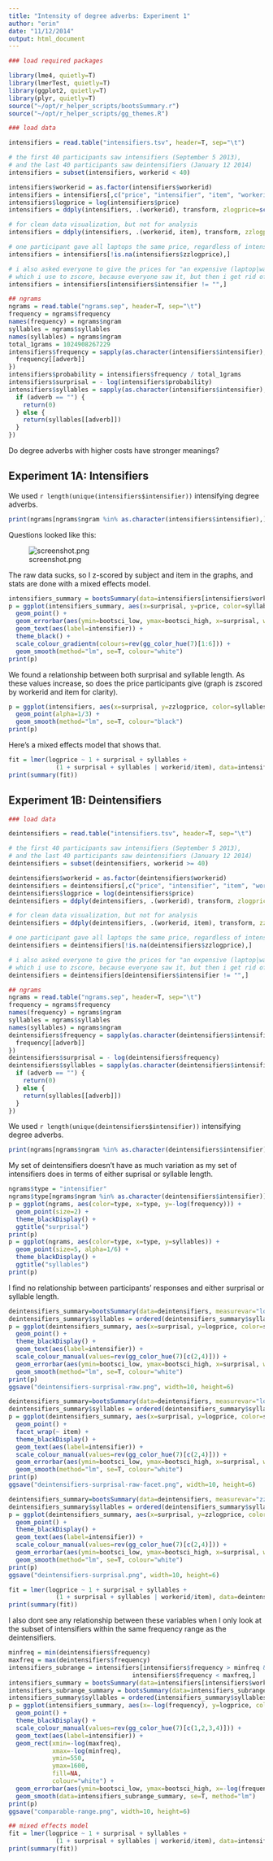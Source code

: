 ```yaml
---
title: "Intensity of degree adverbs: Experiment 1"
author: "erin"
date: "11/12/2014"
output: html_document
---
```


```r
### load required packages

library(lme4, quietly=T)
library(lmerTest, quietly=T)
library(ggplot2, quietly=T)
library(plyr, quietly=T)
source("~/opt/r_helper_scripts/bootsSummary.r")
source("~/opt/r_helper_scripts/gg_themes.R")
```

```r
### load data

intensifiers = read.table("intensifiers.tsv", header=T, sep="\t")

# the first 40 participants saw intensifiers (September 5 2013),
# and the last 40 participants saw deintensifiers (January 12 2014)
intensifiers = subset(intensifiers, workerid < 40)

intensifiers$workerid = as.factor(intensifiers$workerid)
intensifiers = intensifiers[,c("price", "intensifier", "item", "workerid")]
intensifiers$logprice = log(intensifiers$price)
intensifiers = ddply(intensifiers, .(workerid), transform, zlogprice=scale(logprice))

# for clean data visualization, but not for analysis
intensifiers = ddply(intensifiers, .(workerid, item), transform, zzlogprice=scale(logprice))

# one participant gave all laptops the same price, regardless of intensifier
intensifiers = intensifiers[!is.na(intensifiers$zzlogprice),]

# i also asked everyone to give the prices for "an expensive (laptop|watch|coffee maker)"
# which i use to zscore, because everyone saw it, but then i get rid of it.
intensifiers = intensifiers[intensifiers$intensifier != "",]

## ngrams
ngrams = read.table("ngrams.sep", header=T, sep="\t")
frequency = ngrams$frequency
names(frequency) = ngrams$ngram
syllables = ngrams$syllables
names(syllables) = ngrams$ngram
total_1grams = 1024908267229
intensifiers$frequency = sapply(as.character(intensifiers$intensifier), function(adverb) {
  frequency[[adverb]]
})
intensifiers$probability = intensifiers$frequency / total_1grams
intensifiers$surprisal = - log(intensifiers$probability)
intensifiers$syllables = sapply(as.character(intensifiers$intensifier), function(adverb) {
  if (adverb == "") {
    return(0)
  } else {
    return(syllables[[adverb]])
  }
})
```

Do degree adverbs with higher costs have stronger meanings?

## Experiment 1A: Intensifiers

We used `r length(unique(intensifiers$intensifier))` intensifying degree adverbs.

```r
print(ngrams[ngrams$ngram %in% as.character(intensifiers$intensifier),])
```

Questions looked like this:

![screenshot.png](screenshot.png)

The raw data sucks, so I z-scored by subject and item in the graphs, and stats are done with a mixed effects model.

```r
intensifiers_summary = bootsSummary(data=intensifiers[intensifiers$workerid != "39",], measurevar="price", groupvars=c("intensifier", "surprisal", "syllables"))
p = ggplot(intensifiers_summary, aes(x=surprisal, y=price, color=syllables)) +
  geom_point() +
  geom_errorbar(aes(ymin=bootsci_low, ymax=bootsci_high, x=surprisal, width=0)) +
  geom_text(aes(label=intensifier)) +
  theme_black() +
  scale_colour_gradientn(colours=rev(gg_color_hue(7)[1:6])) +
  geom_smooth(method="lm", se=T, colour="white")
print(p)
```

We found a relationship between both surprisal and syllable length. As these values increase, so does the price participants give (graph is zscored by workerid and item for clarity).

```r
p = ggplot(intensifiers, aes(x=surprisal, y=zzlogprice, color=syllables)) +
  geom_point(alpha=1/3) +
  geom_smooth(method="lm", se=T, colour="black")
print(p)
```

Here's a mixed effects model that shows that.

```r
fit = lmer(logprice ~ 1 + surprisal + syllables +
             (1 + surprisal + syllables | workerid/item), data=intensifiers)
print(summary(fit))
```

## Experiment 1B: Deintensifiers

```r
### load data

deintensifiers = read.table("intensifiers.tsv", header=T, sep="\t")

# the first 40 participants saw intensifiers (September 5 2013),
# and the last 40 participants saw deintensifiers (January 12 2014)
deintensifiers = subset(deintensifiers, workerid >= 40)

deintensifiers$workerid = as.factor(deintensifiers$workerid)
deintensifiers = deintensifiers[,c("price", "intensifier", "item", "workerid")]
deintensifiers$logprice = log(deintensifiers$price)
deintensifiers = ddply(deintensifiers, .(workerid), transform, zlogprice=scale(logprice))

# for clean data visualization, but not for analysis
deintensifiers = ddply(deintensifiers, .(workerid, item), transform, zzlogprice=scale(logprice))

# one participant gave all laptops the same price, regardless of intensifier
deintensifiers = deintensifiers[!is.na(deintensifiers$zzlogprice),]

# i also asked everyone to give the prices for "an expensive (laptop|watch|coffee maker)"
# which i use to zscore, because everyone saw it, but then i get rid of it.
deintensifiers = deintensifiers[deintensifiers$intensifier != "",]

## ngrams
ngrams = read.table("ngrams.sep", header=T, sep="\t")
frequency = ngrams$frequency
names(frequency) = ngrams$ngram
syllables = ngrams$syllables
names(syllables) = ngrams$ngram
deintensifiers$frequency = sapply(as.character(deintensifiers$intensifier), function(adverb) {
  frequency[[adverb]]
})
deintensifiers$surprisal = - log(deintensifiers$frequency)
deintensifiers$syllables = sapply(as.character(deintensifiers$intensifier), function(adverb) {
  if (adverb == "") {
    return(0)
  } else {
    return(syllables[[adverb]])
  }
})
```

We used `r length(unique(deintensifiers$intensifier))` intensifying degree adverbs.

```r
print(ngrams[ngrams$ngram %in% as.character(deintensifiers$intensifier),])
```

My set of deintensifiers doesn't have as much variation as my set of intensifiers does in terms of either suprisal or syllable length.

```r
ngrams$type = "intensifier"
ngrams$type[ngrams$ngram %in% as.character(deintensifiers$intensifier)] = "deintensifier"
p = ggplot(ngrams, aes(color=type, x=type, y=-log(frequency))) +
  geom_point(size=2) +
  theme_blackDisplay() + 
  ggtitle("surprisal")
print(p)
p = ggplot(ngrams, aes(color=type, x=type, y=syllables)) +
  geom_point(size=5, alpha=1/6) +
  theme_blackDisplay() + 
  ggtitle("syllables")
print(p)
```

I find no relationship between participants' responses and either surprisal or syllable length.

```r
deintensifiers_summary=bootsSummary(data=deintensifiers, measurevar="logprice",groupvars=c("intensifier"))
deintensifiers_summary$syllables = ordered(deintensifiers_summary$syllables)
p = ggplot(deintensifiers_summary, aes(x=surprisal, y=logprice, color=syllables)) +
  geom_point() +
  theme_blackDisplay() +
  geom_text(aes(label=intensifier)) +
  scale_colour_manual(values=rev(gg_color_hue(7)[c(2,4)])) +
  geom_errorbar(aes(ymin=bootsci_low, ymax=bootsci_high, x=surprisal, width=0)) +
  geom_smooth(method="lm", se=T, colour="white")
print(p)
ggsave("deintensifiers-surprisal-raw.png", width=10, height=6)

deintensifiers_summary=bootsSummary(data=deintensifiers, measurevar="logprice",groupvars=c("surprisal", "syllables", "intensifier", "item"))
deintensifiers_summary$syllables = ordered(deintensifiers_summary$syllables)
p = ggplot(deintensifiers_summary, aes(x=surprisal, y=logprice, color=syllables)) +
  geom_point() +
  facet_wrap(~ item) +
  theme_blackDisplay() +
  geom_text(aes(label=intensifier)) +
  scale_colour_manual(values=rev(gg_color_hue(7)[c(2,4)])) +
  geom_errorbar(aes(ymin=bootsci_low, ymax=bootsci_high, x=surprisal, width=0)) +
  geom_smooth(method="lm", se=T, colour="white")
print(p)
ggsave("deintensifiers-surprisal-raw-facet.png", width=10, height=6)

deintensifiers_summary=bootsSummary(data=deintensifiers, measurevar="zzlogprice",groupvars=c("surprisal", "syllables", "intensifier"))
deintensifiers_summary$syllables = ordered(deintensifiers_summary$syllables)
p = ggplot(deintensifiers_summary, aes(x=surprisal, y=zzlogprice, color=syllables)) +
  geom_point() +
  theme_blackDisplay() +
  geom_text(aes(label=intensifier)) +
  scale_colour_manual(values=rev(gg_color_hue(7)[c(2,4)])) +
  geom_errorbar(aes(ymin=bootsci_low, ymax=bootsci_high, x=surprisal, width=0)) +
  geom_smooth(method="lm", se=T, colour="white")
print(p)
ggsave("deintensifiers-surprisal.png", width=10, height=6)

fit = lmer(logprice ~ 1 + surprisal + syllables +
             (1 + surprisal + syllables | workerid/item), data=deintensifiers)
print(summary(fit))
```

I also dont see any relationship between these variables when I only look at the subset of intensifiers within the same frequency range as the deintensifiers.

```r
minfreq = min(deintensifiers$frequency)
maxfreq = max(deintensifiers$frequency)
intensifiers_subrange = intensifiers[intensifiers$frequency > minfreq &
                                  intensifiers$frequency < maxfreq,]
intensifiers_summary = bootsSummary(data=intensifiers[intensifiers$workerid != "39",], measurevar="logprice", groupvars=c("intensifier", "frequency", "syllables"))
intensifiers_subrange_summary = bootsSummary(data=intensifiers_subrange[intensifiers_subrange$workerid != "39",], measurevar="logprice", groupvars=c("intensifier", "frequency", "syllables"))
intensifiers_summary$syllables = ordered(intensifiers_summary$syllables)
p = ggplot(intensifiers_summary, aes(x=-log(frequency), y=logprice, color=syllables)) +
  geom_point() +
  theme_blackDisplay() +
  scale_colour_manual(values=rev(gg_color_hue(7)[c(1,2,3,4)])) +
  geom_text(aes(label=intensifier)) +
  geom_rect(xmin=-log(maxfreq),
            xmax=-log(minfreq),
            ymin=550,
            ymax=1600,
            fill=NA,
            colour="white") +
  geom_errorbar(aes(ymin=bootsci_low, ymax=bootsci_high, x=-log(frequency), width=0)) +
  geom_smooth(data=intensifiers_subrange_summary, se=T, method="lm")
print(p)
ggsave("comparable-range.png", width=10, height=6)

## mixed effects model
fit = lmer(logprice ~ 1 + surprisal + syllables +
             (1 + surprisal + syllables | workerid/item), data=intensifiers_subrange)
print(summary(fit))
```